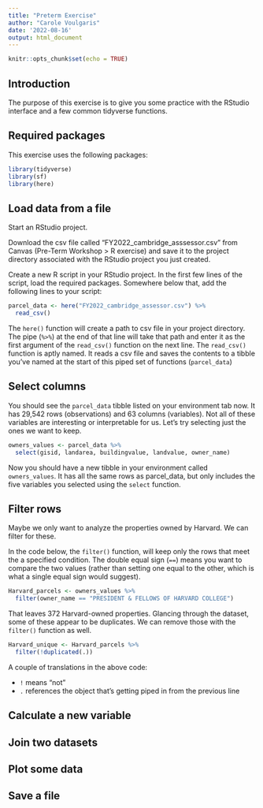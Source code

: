 ```yaml
---
title: "Preterm Exercise"
author: "Carole Voulgaris"
date: '2022-08-16'
output: html_document
---
```


```r
knitr::opts_chunk$set(echo = TRUE)
```

## Introduction
The purpose of this exercise is to give you some practice with the RStudio
interface and a few common tidyverse functions.

## Required packages
This exercise uses the following packages:

```r
library(tidyverse)
library(sf)
library(here)
```

## Load data from a file

Start an RStudio project.

Download the csv file called "FY2022_cambridge_asssessor.csv" from Canvas 
(Pre-Term Workshop > R exercise) and save it to the project directory associated
with the RStudio project you just created.

Create a new R script in your RStudio project. In the first few lines of the 
script, load the required packages. Somewhere below that, add the following 
lines to your script:

```r
parcel_data <- here("FY2022_cambridge_assessor.csv") %>%
  read_csv()
```

The `here()` function will create a path to csv file in your project directory.
The pipe (`%>%`) at the end of that line will take that path and enter it as 
the first argument of the `read_csv()` function on the next line. The `read_csv()`
function is aptly named. It reads a csv file and saves the contents to a tibble
you've named at the start of this piped set of functions (`parcel_data`)

## Select columns

You should see the `parcel_data` tibble listed on your environment
tab now. It has 29,542 rows (observations) and 63 columns (variables).
Not all of these variables are interesting or interpretable for us. Let's
try selecting just the ones we want to keep.

```r
owners_values <- parcel_data %>%
  select(gisid, landarea, buildingvalue, landvalue, owner_name)
```

Now you should have a new tibble in your environment called `owners_values`.
It has all the same rows as parcel_data, but only includes the five 
variables you selected using the `select` function.

## Filter rows

Maybe we only want to analyze the properties owned by Harvard.
We can filter for these. 

In the code below, the `filter()` function, will keep only the 
rows that meet the a specified condition. The double equal sign (`==`)
means you want to compare the two values (rather than setting one 
equal to the other, which is what a single equal sign would suggest).

```r
Harvard_parcels <- owners_values %>%
  filter(owner_name == "PRESIDENT & FELLOWS OF HARVARD COLLEGE")
```

That leaves 372 Harvard-owned properties. Glancing through the dataset, some
of these appear to be duplicates. We can remove those with the `filter()` 
function as well.

```r
Harvard_unique <- Harvard_parcels %>%
  filter(!duplicated(.))
```

A couple of translations in the above code:

* `!` means "not"
* `.` references the object that's getting piped in from the 
previous line

## Calculate a new variable


## Join two datasets


## Plot some data


## Save a file


